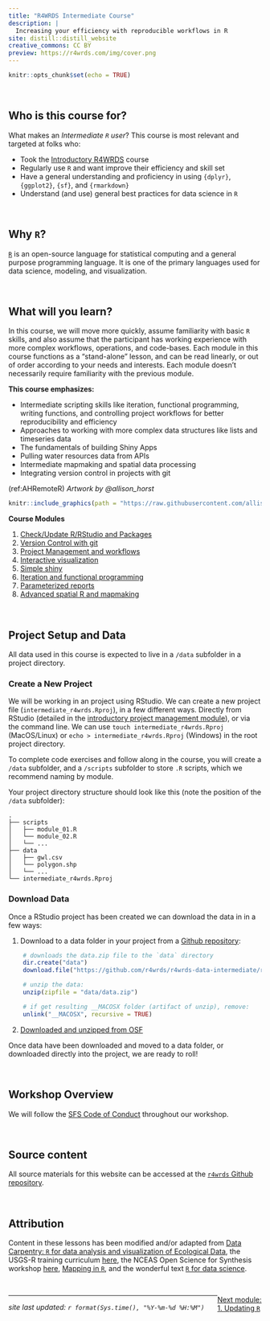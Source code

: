 ```yaml
---
title: "R4WRDS Intermediate Course"
description: |
  Increasing your efficiency with reproducible workflows in R
site: distill::distill_website
creative_commons: CC BY
preview: https://r4wrds.com/img/cover.png
---
```


```r
knitr::opts_chunk$set(echo = TRUE)
```

```{=html}
<style>
  .title{
    display: none;
  }
</style>
```
<br>

## Who is this course for?

What makes an *Intermediate `R` user*? This course is most relevant and targeted at folks who:

-   Took the [Introductory R4WRDS](../intro/index.html) course
-   Regularly use `R` and want improve their efficiency and skill set
-   Have a general understanding and proficiency in using `{dplyr}`, `{ggplot2}`, `{sf}`, and `{rmarkdown}`
-   Understand (and use) general best practices for data science in `R`

<br>

## Why `R`?

[`R`](https://www.r-project.org/) is an open-source language for statistical computing and a general purpose programming language. It is one of the primary languages used for data science, modeling, and visualization.

<br>

## What will you learn?

In this course, we will move more quickly, assume familiarity with basic `R` skills, and also assume that the participant has working experience with more complex workflows, operations, and code-bases. Each module in this course functions as a "stand-alone" lesson, and can be read linearly, or out of order according to your needs and interests. Each module doesn't necessarily require familiarity with the previous module.

**This course emphasizes:**

-   Intermediate scripting skills like iteration, functional programming, writing functions, and controlling project workflows for better reproducibility and efficiency
-   Approaches to working with more complex data structures like lists and timeseries data
-   The fundamentals of building Shiny Apps
-   Pulling water resources data from APIs
-   Intermediate mapmaking and spatial data processing
-   Integrating version control in projects with git

(ref:AHRemoteR) *Artwork by @allison_horst*

```r

knitr::include_graphics(path = "https://raw.githubusercontent.com/allisonhorst/stats-illustrations/master/rstats-artwork/monster_support.jpg")

```

::: obj
**Course Modules**

1.  [Check/Update R/RStudio and Packages](m_updating_r.html)\
2.  [Version Control with git](m_version_control.html)
3.  [Project Management and workflows](m_project_management.html)\
4.  [Interactive visualization](m_interactive_viz.html)\
5.  [Simple shiny](m_simple_shiny.html)\
6.  [Iteration and functional programming](m_iteration.html)\
7.  [Parameterized reports](m_parameterized_reports.html)
8.  [Advanced spatial R and mapmaking](m_advanced_spatial.html)
:::

<br>

## Project Setup and Data

All data used in this course is expected to live in a `/data` subfolder in a project directory. 

### Create a New Project

We will be working in an project using RStudio. We can create a new project file (`intermediate_r4wrds.Rproj`), in a few different ways. Directly from RStudio (detailed in the [introductory project management module](../intro/m_project_management.html#use-project-workflows)), or via the command line. We can use `touch intermediate_r4wrds.Rproj` (MacOS/Linux) or `echo > intermediate_r4wrds.Rproj` (Windows) in the root project directory.

To complete code exercises and follow along in the course, you will create a `/data` subfolder, and a `/scripts` subfolder to store `.R` scripts, which we recommend naming by module.

Your project directory structure should look like this (note the position of the `/data` subfolder):

    .
    ├── scripts
    │   ├── module_01.R
    │   └── module_02.R
    │   └── ...
    ├── data
    │   ├── gwl.csv
    │   └── polygon.shp
    │   └── ...
    └── intermediate_r4wrds.Rproj

### Download Data

Once a RStudio project has been created we can download the data in in a few ways:

1.  Download to a data folder in your project from a [Github repository](https://github.com/r4wrds/r4wrds-data-intermediate/):

```r
    # downloads the data.zip file to the `data` directory
    dir.create("data")
    download.file("https://github.com/r4wrds/r4wrds-data-intermediate/raw/main/data.zip", destfile = "data/data.zip")

    # unzip the data:
    unzip(zipfile = "data/data.zip")

    # if get resulting __MACOSX folder (artifact of unzip), remove:
    unlink("__MACOSX", recursive = TRUE)
```

2.  [Downloaded and unzipped from OSF](https://osf.io/qweju/download)

Once data have been downloaded and moved to a data folder, or downloaded directly into the project, we are ready to roll!

<br>

## Workshop Overview

We will follow the [SFS Code of Conduct](https://freshwater-science.org/about/society-governance/code-of-conduct) throughout our workshop.

<br>

## Source content

All source materials for this website can be accessed at the [`r4wrds` Github repository](https://github.com/r4wrds/r4wrds).

<br>

## Attribution

Content in these lessons has been modified and/or adapted from [Data Carpentry: `R` for data analysis and visualization of Ecological Data](https://datacarpentry.org/R-ecology-lesson/index.html), the USGS-R training curriculum [here](https://github.com/USGS-R/training-curriculum), the NCEAS Open Science for Synthesis workshop [here](https://nceas.github.io/oss-2017/index.html), [Mapping in `R`](https://ryanpeek.org/mapping-in-R-workshop/), and the wonderful text [`R` for data science](https://github.com/hadley/r4ds).

<br>

<link rel="stylesheet" href="https://maxcdn.bootstrapcdn.com/bootstrap/4.0.0/css/bootstrap.min.css" integrity="sha384-Gn5384xqQ1aoWXA+058RXPxPg6fy4IWvTNh0E263XmFcJlSAwiGgFAW/dAiS6JXm" crossorigin="anonymous">

<a href="m_updating_r.html" class="btn btn-secondary" style="float: right;">Next module:<br>1. Updating `R`</a>

------------------------------------------------------------------------

*site last updated: `r format(Sys.time(), "%Y-%m-%d %H:%M")`*
